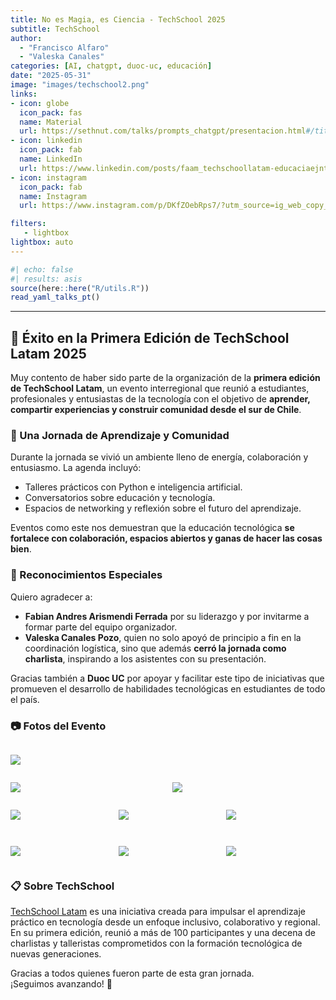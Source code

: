 ```yaml
---
title: No es Magia, es Ciencia - TechSchool 2025
subtitle: TechSchool
author: 
  - "Francisco Alfaro"
  - "Valeska Canales"
categories: [AI, chatgpt, duoc-uc, educación]
date: "2025-05-31"
image: "images/techschool2.png"
links:
- icon: globe
  icon_pack: fas
  name: Material
  url: https://sethnut.com/talks/prompts_chatgpt/presentacion.html#/title-slide
- icon: linkedin
  icon_pack: fab
  name: LinkedIn
  url: https://www.linkedin.com/posts/faam_techschoollatam-educaciaejntecnolaejgica-activity-7335657195839156225--pvA?utm_source=share&utm_medium=member_desktop&rcm=ACoAABW-gAgB7do22NXOYm3_l0xBh_2h985EFvc
- icon: instagram
  icon_pack: fab
  name: Instagram
  url: https://www.instagram.com/p/DKfZOebRps7/?utm_source=ig_web_copy_link&igsh=MWwyd3g4Ymhkdzl1dQ==

filters:
   - lightbox
lightbox: auto
---
```


```r
#| echo: false
#| results: asis
source(here::here("R/utils.R"))
read_yaml_talks_pt()
```

------------------------------------------------------------------------

## 🎉 Éxito en la Primera Edición de **TechSchool Latam 2025**

Muy contento de haber sido parte de la organización de la **primera edición de TechSchool Latam**, un evento interregional que reunió a estudiantes, profesionales y entusiastas de la tecnología con el objetivo de **aprender, compartir experiencias y construir comunidad desde el sur de Chile**.

### 🌟 Una Jornada de Aprendizaje y Comunidad

Durante la jornada se vivió un ambiente lleno de energía, colaboración y entusiasmo. La agenda incluyó:

-   Talleres prácticos con Python e inteligencia artificial.
-   Conversatorios sobre educación y tecnología.
-   Espacios de networking y reflexión sobre el futuro del aprendizaje.

Eventos como este nos demuestran que la educación tecnológica **se fortalece con colaboración, espacios abiertos y ganas de hacer las cosas bien**.

### 👏 Reconocimientos Especiales

Quiero agradecer a:

-   **Fabian Andres Arismendi Ferrada** por su liderazgo y por invitarme a formar parte del equipo organizador.
-   **Valeska Canales Pozo**, quien no solo apoyó de principio a fin en la coordinación logística, sino que además **cerró la jornada como charlista**, inspirando a los asistentes con su presentación.

Gracias también a **Duoc UC** por apoyar y facilitar este tipo de iniciativas que promueven el desarrollo de habilidades tecnológicas en estudiantes de todo el país.

### 📷 Fotos del Evento

::: {style="display: grid; grid-template-columns: repeat(1, 1fr); grid-gap: 1em;"}
![](images/img_01.jpg){group="techschool-gallery"}
:::

::: {style="display: grid; grid-template-columns: repeat(2, 1fr); grid-gap: 1em;"}
![](images/img_06.jpg){group="techschool-gallery"}

![](images/img_09.jpg){group="techschool-gallery"}
:::

::: {style="display: grid; grid-template-columns: repeat(3, 1fr); grid-gap: 1em;"}
![](images/img_04.jpg){group="techschool-gallery"}

![](images/img_07.jpg){group="techschool-gallery"}

![](images/img_08.jpg){group="techschool-gallery"}

![](images/img_02.jpg){group="techschool-gallery"}

![](images/img_03.jpg){group="techschool-gallery"}

![](images/img_10.jpg){group="techschool-gallery"}
:::

### 📋 Sobre TechSchool

[TechSchool Latam](https://techschool-latam.com/) es una iniciativa creada para impulsar el aprendizaje práctico en tecnología desde un enfoque inclusivo, colaborativo y regional. En su primera edición, reunió a más de 100 participantes y una decena de charlistas y talleristas comprometidos con la formación tecnológica de nuevas generaciones.

Gracias a todos quienes fueron parte de esta gran jornada.\
¡Seguimos avanzando! 🌱

